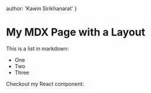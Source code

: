 
author: 'Kawin Sirikhanarat'
}

# My MDX Page with a Layout

This is a list in markdown:

- One
- Two
- Three

Checkout my React component:

